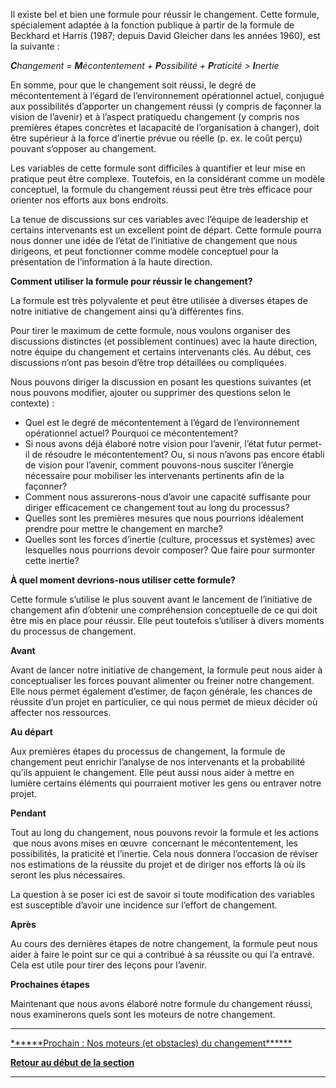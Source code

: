 Il existe bel et bien une formule pour réussir le changement. Cette formule, spécialement adaptée à la fonction publique à partir de la formule de Beckhard et Harris (1987; depuis David Gleicher dans les années 1960), est la suivante :

'''''C'''hangement = '''M'''écontentement + '''P'''ossibilité + '''P'''raticité &gt; '''I'''nertie''

En somme, pour que le changement soit réussi, le degré de mécontentement à l’égard de l’environnement opérationnel actuel, conjugué aux possibilités d’apporter un changement réussi (y compris de façonner la vision de l’avenir) et à l’aspect pratiquedu changement (y compris nos premières étapes concrètes et lacapacité de l’organisation à changer), doit être supérieur à la force d’inertie prévue ou réelle (p. ex. le coût perçu) pouvant s’opposer au changement.

Les variables de cette formule sont difficiles à quantifier et leur mise en pratique peut être complexe. Toutefois, en la considérant comme un modèle conceptuel, la formule du changement réussi peut être très efficace pour orienter nos efforts aux bons endroits.

La tenue de discussions sur ces variables avec l’équipe de leadership et certains intervenants est un excellent point de départ. Cette formule pourra nous donner une idée de l’état de l’initiative de changement que nous dirigeons, et peut fonctionner comme modèle conceptuel pour la présentation de l’information à la haute direction.

'''Comment utiliser la formule pour réussir le changement?'''

La formule est très polyvalente et peut être utilisée à diverses étapes de notre initiative de changement ainsi qu’à différentes fins.

Pour tirer le maximum de cette formule, nous voulons organiser des discussions distinctes (et possiblement continues) avec la haute direction, notre équipe du changement et certains intervenants clés. Au début, ces discussions n’ont pas besoin d’être trop détaillées ou compliquées.

Nous pouvons diriger la discussion en posant les questions suivantes (et nous pouvons modifier, ajouter ou supprimer des questions selon le contexte) :

* Quel est le degré de mécontentement à l’égard de l’environnement opérationnel actuel? Pourquoi ce mécontentement?
* Si nous avons déjà élaboré notre vision pour l’avenir, l’état futur permet-il de résoudre le mécontentement? Ou, si nous n’avons pas encore établi de vision pour l’avenir, comment pouvons-nous susciter l’énergie nécessaire pour mobiliser les intervenants pertinents afin de la façonner?
* Comment nous assurerons-nous d’avoir une capacité suffisante pour diriger efficacement ce changement tout au long du processus?
* Quelles sont les premières mesures que nous pourrions idéalement prendre pour mettre le changement en marche?
* Quelles sont les forces d’inertie (culture, processus et systèmes) avec lesquelles nous pourrions devoir composer? Que faire pour surmonter cette inertie?

'''À quel moment devrions-nous utiliser cette formule?'''

Cette formule s’utilise le plus souvent avant le lancement de l’initiative de changement afin d’obtenir une compréhension conceptuelle de ce qui doit être mis en place pour réussir. Elle peut toutefois s’utiliser à divers moments du processus de changement.

'''Avant'''

Avant de lancer notre initiative de changement, la formule peut nous aider à conceptualiser les forces pouvant alimenter ou freiner notre changement. Elle nous permet également d’estimer, de façon générale, les chances de réussite d’un projet en particulier, ce qui nous permet de mieux décider où affecter nos ressources.

'''Au départ'''

Aux premières étapes du processus de changement, la formule de changement peut enrichir l’analyse de nos intervenants et la probabilité qu’ils appuient le changement. Elle peut aussi nous aider à mettre en lumière certains éléments qui pourraient motiver les gens ou entraver notre projet.

'''Pendant'''

Tout au long du changement, nous pouvons revoir la formule et les actions  que nous avons mises en œuvre  concernant le mécontentement, les possibilités, la praticité et l’inertie. Cela nous donnera l’occasion de réviser nos estimations de la réussite du projet et de diriger nos efforts là où ils seront les plus nécessaires.

La question à se poser ici est de savoir si toute modification des variables est susceptible d’avoir une incidence sur l’effort de changement.

'''Après'''

Au cours des dernières étapes de notre changement, la formule peut nous aider à faire le point sur ce qui a contribué à sa réussite ou qui l’a entravé. Cela est utile pour tirer des leçons pour l’avenir.

'''Prochaines étapes'''

Maintenant que nous avons élaboré notre formule du changement réussi, nous examinerons quels sont les moteurs de notre changement.


-----

[https://articles.alpha.canada.ca/framework-for-leading-change/fr/nos-moteurs-et-obstacles-du-changement/ ******Prochain : Nos moteurs (et obstacles) du changement******]

[https://articles.alpha.canada.ca/framework-for-leading-change/fr/jeter-les-bases-dun-changement-reussi/ '''Retour au début de la section''']


-----
